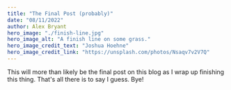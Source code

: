 ```yaml
---
title: "The Final Post (probably)"
date: "08/11/2022"
author: Alex Bryant
hero_image: "./finish-line.jpg"
hero_image_alt: "A finish line on some grass."
hero_image_credit_text: "Joshua Hoehne"
hero_image_credit_link: "https://unsplash.com/photos/Nsaqv7v2V7Q"
---
```


This will more than likely be the final post on this blog as I wrap up finishing
this thing. That's all there is to say I guess. Bye!
